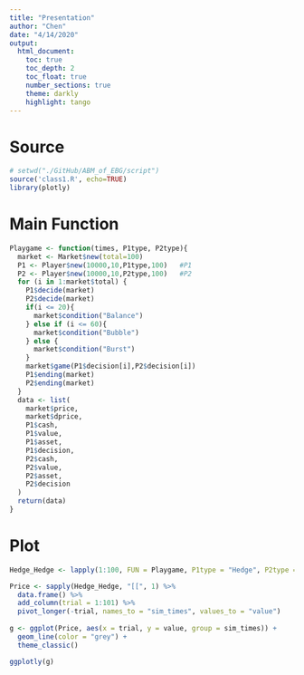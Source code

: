 ```yaml
---
title: "Presentation"
author: "Chen"
date: "4/14/2020"
output: 
  html_document:
    toc: true
    toc_depth: 2
    toc_float: true
    number_sections: true
    theme: darkly
    highlight: tango
---
```


# Source

```r
# setwd("./GitHub/ABM_of_EBG/script")
source('class1.R', echo=TRUE)
library(plotly)
```

# Main Function

```r
Playgame <- function(times, P1type, P2type){
  market <- Market$new(total=100)
  P1 <- Player$new(10000,10,P1type,100)   #P1
  P2 <- Player$new(10000,10,P2type,100)   #P2
  for (i in 1:market$total) {
    P1$decide(market)
    P2$decide(market)
    if(i <= 20){
      market$condition("Balance")
    } else if (i <= 60){
      market$condition("Bubble")
    } else {
      market$condition("Burst")
    }
    market$game(P1$decision[i],P2$decision[i])
    P1$ending(market)
    P2$ending(market)
  }
  data <- list(
    market$price,
    market$dprice,
    P1$cash,
    P1$value,
    P1$asset,
    P1$decision,
    P2$cash,
    P2$value,
    P2$asset,
    P2$decision
  )
  return(data)
}
```
 
# Plot

```r
Hedge_Hedge <- lapply(1:100, FUN = Playgame, P1type = "Hedge", P2type = "Hedge")

Price <- sapply(Hedge_Hedge, "[[", 1) %>% 
  data.frame() %>% 
  add_column(trial = 1:101) %>% 
  pivot_longer(-trial, names_to = "sim_times", values_to = "value")
  
g <- ggplot(Price, aes(x = trial, y = value, group = sim_times)) +
  geom_line(color = "grey") +
  theme_classic()

ggplotly(g)
```

